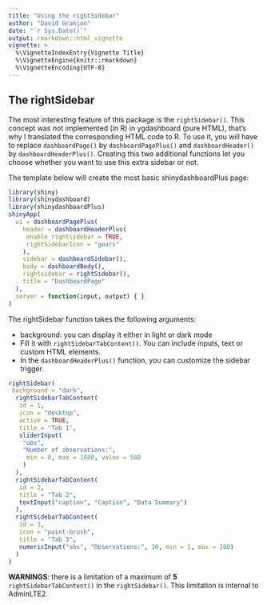 ```yaml
---
title: "Using the rightSidebar"
author: "David Granjon"
date: "`r Sys.Date()`"
output: rmarkdown::html_vignette
vignette: >
  %\VignetteIndexEntry{Vignette Title}
  %\VignetteEngine{knitr::rmarkdown}
  %\VignetteEncoding{UTF-8}
---
```


## The rightSidebar

The most interesting feature of this package is the `rightSidebar()`. This concept was
not implemented (in R) in ygdashboard (pure HTML), that's why I translated 
the corresponding HTML code to R. To use it, you will have to replace `dashboardPage()`
by `dashboardPagePlus()` and `dashboardHeader()` by `dashboardHeaderPlus()`. Creating this
two additional functions let you choose whether you want to use this extra sidebar or not.

The template below will create the most basic shinydashboardPlus page:

```r
library(shiny)
library(shinydashboard)
library(shinydashboardPlus)
shinyApp(
  ui = dashboardPagePlus(
    header = dashboardHeaderPlus(
     enable_rightsidebar = TRUE,
     rightSidebarIcon = "gears"
    ),
    sidebar = dashboardSidebar(),
    body = dashboardBody(),
    rightsidebar = rightSidebar(),
    title = "DashboardPage"
  ),
  server = function(input, output) { }
)
```

The rightSidebar function takes the following arguments:

- background: you can display it either in light or dark mode
- Fill it with `rightSidebarTabContent()`. You can include inputs,
text or custom HTML elements.
- In the `dashboardHeaderPlus()` function, you can customize the sidebar trigger.

```r
rightSidebar(
 background = "dark",
  rightSidebarTabContent(
   id = 1,
   icon = "desktop",
   active = TRUE,
   title = "Tab 1",
   sliderInput(
    "obs", 
    "Number of observations:",
     min = 0, max = 1000, value = 500
    )
  ),
  rightSidebarTabContent(
   id = 2,
   title = "Tab 2",
   textInput("caption", "Caption", "Data Summary")
  ),
  rightSidebarTabContent(
   id = 3,
   icon = "paint-brush",
   title = "Tab 3",
   numericInput("obs", "Observations:", 10, min = 1, max = 100)
  )
)
```

**WARNINGS**: there is a limitation of a maximum of **5** `rightSidebarTabContent()` in the
`rightSidebar()`. This limitation is internal to AdminLTE2.